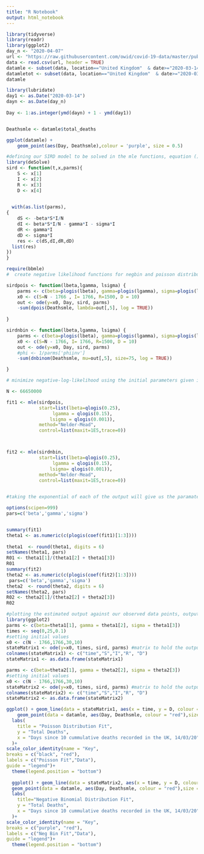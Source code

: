 ```yaml
---
title: "R Notebook"
output: html_notebook
---
```

```r
library(tidyverse)
library(readr)
library(ggplot2)
day_n <- "2020-04-07"
url <- "https://raw.githubusercontent.com/owid/covid-19-data/master/public/data/owid-covid-data.csv"
data <- read.csv(url, header = TRUE)
datamle <- subset(data, location=="United Kingdom"  & date>="2020-03-14" & date<=day_n, select = -c(iso_code, continent, stringency_index, population_density:life_expectancy, new_tests:tests_units)) #display only relavent columns and the UK data only. Starting date when 10 cumulative deaths have been recorded and the end date is 2 weeks past the start of the UK lockdown to allow for any delays between redcuded transmission having an effect on mortality.
datamletot <- subset(data, location=="United Kingdom"  & date>="2020-03-14" & date<="2020-04-07", select = -c(iso_code, continent, stringency_index, population_density:life_expectancy, new_tests:tests_units))
datamle

library(lubridate)
day1 <- as.Date("2020-03-14")
dayn <- as.Date(day_n)
 
Day <- 1:as.integer(ymd(dayn) + 1 - ymd(day1))


Deathsmle <- datamle$total_deaths

ggplot(datamle) +
    geom_point(aes(Day, Deathsmle),colour = 'purple', size = 0.5) 
```

```r
#defining our SIRD model to be solved in the mle functions, equation ()
library(deSolve)
sird <- function(t,x,parms){
    S <- x[1]
    I <- x[2]
    R <- x[3]
    D <- x[4]

    
  with(as.list(parms),
{
    dS <- -beta*S*I/N
    dI <- beta*S*I/N - gamma*I - sigma*I
    dR <- gamma*I
    dD <- sigma*I
    res <- c(dS,dI,dR,dD)
  list(res)
})
}
```

```r

require(bbmle)
#  create negative likelihood functions for negbin and poisson distributions. The poisson distribution is given in equation () and the negatuve binomial function in given in equation ().

sirdpois <- function(lbeta,lgamma, lsigma) {
    parms <- c(beta=plogis(lbeta), gamma=plogis(lgamma), sigma=plogis(lsigma))
    x0 <- c(S=N - 1766 , I= 1766, R=1500, D = 10)
    out <- ode(y=x0, Day, sird, parms)
    -sum(dpois(Deathsmle, lambda=out[,5], log = TRUE))
 
}

sirdnbin <- function(lbeta,lgamma, lsigma) {
    parms <- c(beta=plogis(lbeta), gamma=plogis(lgamma), sigma=plogis(lsigma))
    x0 <- c(S=N - 1766, I= 1766, R=1500, D = 10)
    out <- ode(y=x0, Day, sird, parms)
    #phi <- 1/parms['phiinv']
    -sum(dnbinom(Deathsmle, mu=out[,5], size=75, log = TRUE))

}

# minimize negative-log-likelihood using the initial parameters given in Table () in report

N <- 66650000

fit1 <- mle(sirdpois,
            start=list(lbeta=qlogis(0.25),
                 lgamma = qlogis(0.15),     
                lsigma = qlogis(0.001)),
            method="Nelder-Mead",
            control=list(maxit=1E5,trace=0))



fit2 <- mle(sirdnbin,
            start=list(lbeta=qlogis(0.25),
                 lgamma = qlogis(0.15),      
                lsigma= qlogis(0.001)),
            method="Nelder-Mead",
            control=list(maxit=1E5,trace=0))

           
#taking the exponential of each of the output will give us the paramater estimate we need from each distribution. Using these paramater estimates, we use eqaution () to calculate the R0 number.

options(scipen=999)
pars=c('beta','gamma','sigma')


summary(fit1)
theta1 <- as.numeric(c(plogis(coef(fit1)[1:3])))
                  
theta1  <- round(theta1, digits = 6)
setNames(theta1, pars)
R01 <- theta1[1]/(theta1[2] + theta1[3])
R01
summary(fit2)
theta2 <- as.numeric(c(plogis(coef(fit2)[1:3])))
 pars=c('beta','gamma','sigma')                
theta2  <- round(theta2, digits = 6)
setNames(theta2, pars)
R02 <- theta2[1]/(theta2[2] + theta2[3])
R02

```
```r
#plotting the estimated output against our observed data points, output shown in figures () and () in report.
library(ggplot2)
parms <- c(beta=theta1[1], gamma = theta1[2], sigma = theta1[3])
times <- seq(0,25,0.1)
#setting initial values
x0 <- c(N - 1766,1766,30,10)
stateMatrix1 <- ode(y=x0, times, sird, parms) #matrix to hold the output
colnames(stateMatrix1) <- c("time","S","I","R", "D")
stateMatrix1 <- as.data.frame(stateMatrix1)

parms <- c(beta=theta2[1], gamma = theta2[2], sigma = theta2[3])
#setting initial values
x0 <- c(N - 1766,1766,30,10)
stateMatrix2 <- ode(y=x0, times, sird, parms) #matrix to hold the output
colnames(stateMatrix2) <- c("time","S","I","R", "D")
stateMatrix2 <- as.data.frame(stateMatrix2)

ggplot() + geom_line(data = stateMatrix1, aes(x = time, y = D, colour = "black"),linetype = 2) +
    geom_point(data = datamle, aes(Day, Deathsmle, colour = "red"),size = 0.75) +
  labs(
    title = "Poisson Distribution Fit",
    y = "Total Deaths",
    x = "Days since 10 cummulative deaths recorded in the UK, 14/03/20"
  )+
scale_color_identity(name = "Key",
breaks = c("black", "red"),
labels = c("Poisson Fit","Data"),
guide = "legend")+
  theme(legend.position = "bottom")
  
  ggplot() + geom_line(data = stateMatrix2, aes(x = time, y = D, colour = "purple"),linetype = 2)+
  geom_point(data = datamle, aes(Day, Deathsmle, colour = "red"),size = 0.75) +
  labs(
    title="Negative Binomial Distribution Fit",
    y = "Total Deaths",
    x = "Days since 10 cummulative deaths recorded in the UK, 14/03/20"
  )+
scale_color_identity(name = "Key",
breaks = c("purple", "red"),
labels = c("Neg Bin Fit","Data"),
guide = "legend")+
  theme(legend.position = "bottom")
```

